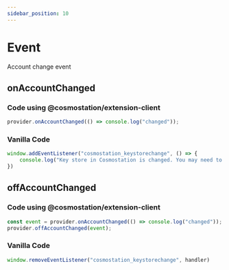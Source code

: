 ```yaml
---
sidebar_position: 10
---
```


# Event

Account change event

## onAccountChanged

### Code using @cosmostation/extension-client

```typescript
provider.onAccountChanged(() => console.log("changed"));
```

### Vanilla Code

```javascript
window.addEventListener("cosmostation_keystorechange", () => {
    console.log("Key store in Cosmostation is changed. You may need to refetch the account info.")
})
```

## offAccountChanged

### Code using @cosmostation/extension-client

```typescript
const event = provider.onAccountChanged(() => console.log("changed"));
provider.offAccountChanged(event);
```

### Vanilla Code

```javascript
window.removeEventListener("cosmostation_keystorechange", handler)
```
